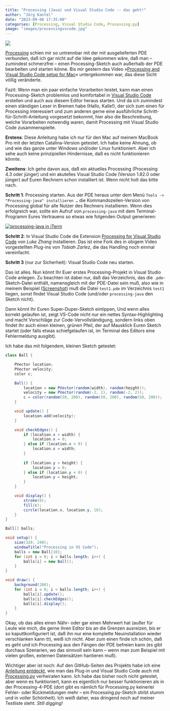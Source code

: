 ```yaml
---
title: "Processing (Java) und Visual Studio Code -- das geht!"
author: "Jörg Kantel"
date: "2023-09-08 17:35:00"
categories: [Processing, Visual Studio Code, Processing.py]
image: "images/processingvscode.jpg"
---
```


[![](images/processingvscode-b.jpg)](https://www.flickr.com/photos/schockwellenreiter/53173241220/)

[Processing](http://cognitiones.kantel-chaos-team.de/programmierung/creativecoding/processing/processing.html) schien mir so untrennbar mit der mit ausgelieferten PDE verbunden, daß ich gar nicht auf die Idee gekommen wäre, daß man -- zumindest schmerzfrei -- einen Processing-Sketch auch außerhalb der PDE bearbeiten und starten könne. Bis mir gestern das Video »[Processing and Visual Studio Code setup for Mac](https://www.youtube.com/watch?v=FlVFRzX6jtE)« untergekommen war, das diese Sicht völlig veränderte.

Fazit: Wenn man ein paar einfache Vorarbeiten leistet, kann man einen Processing-Sketch problemlos und komfortabel in [Visual Studio Code](http://cognitiones.kantel-chaos-team.de/produktivitaet/visualstudiocode.html) erstellen und auch aus diesem Editor heraus starten. Und da ich zumindest einen ständigen Leser in Bremen habe (Hallo, Kalle!), der sich zum einen für Processing interessiert und zum anderen gerne eine ausführliche Schritt-für-Schritt-Anleitung vorgesetzt bekommt, hier also die Beschreibung, welche Vorarbeiten notwendig waren, damit Processing mit Visual Studio Code zusammenspielte.

**Erstens**: Diese Anleitung habe ich nur für den Mac auf meinem MacBook Pro mit der letzten Catalina-Version getestet. Ich habe keine Ahnung, ob und wie das ganze unter Windows und/oder Linux funktioniert. Aber ich sehe auch keine prinzipiellen Hindernisse, daß es nicht funktionieren könnte.

**Zweitens**: Ich gehe davon aus, daß ein aktuelles Processing (Processing 4.3 oder jünger) und ein akutelles Visual Studio Code (Version 1.82.0 oder jünger) auf Euren Rechnern schon installiert ist. Wenn nicht holt das bitte nach.

**Schritt 1**: Processing starten. Aus der PDE heraus unter dem Menü `Tools -> "Processing-java" installieren …` die Kommandozeilen-Version von Processing global für alle Nutzer des Rechners installieren. Wenn dies erfolgreich war, sollte ein Aufruf von `processing-java` mit dem Terminal-Programm Eures Vertrauens so etwas wie folgenden Output generieren:

[![`processing-java` in iTerm](images/processing-java.jpg)](https://www.flickr.com/photos/schockwellenreiter/53172298342/)

**Schritt 2**: In Visual Studio Code die Extension [Processing for Visual Studio Code](https://marketplace.visualstudio.com/items?itemName=Luke-zhang-04.processing-vscode) von *Luke Zhang* installieren. Das ist eine Fork des in obigem Video vorgestellten Plug-ins von *Tobiah Zarlez*, die das Handling noch einmal vereinfacht.

**Schritt 3** (nur zur Sicherheit): Visual Studio Code neu starten.

Das ist alles. Nun könnt Ihr Euer erstes Processing-Projekt in Visual Studio Code anlegen. Zu beachten ist dabei nur, daß das Verzeichnis, das die `.pde`-Sketch-Datei enthält, namensgleich mit der PDE-Datei sein muß, also wie in meinem Beispiel ([Screenshot](https://www.flickr.com/photos/schockwellenreiter/53173241220/)) muß die Datei `test1.pde` im Verzeichnis `test1` liegen, sonst findet Visual Studio Code (und/oder `processing-java` den Sketch nicht).

Dann  könnt Ihr Euren Super-Duper-Sketch eintippen, Und wenn alles korrekt gelaufen ist, zeigt VS-Code nicht nur ein nettes Syntax-Highlighting und macht Vorschläge zur Code-Vervollständigung, sondern links oben findet Ihr auch einen kleinen, grünen Pfeil, der auf Mausklick Euren Sketch startet (oder falls etwas schiefgelaufen ist, im Terminal des Editors eine Fehlermeldung ausgibt).

Ich habe das mit folgendem, kleinen Sketch getestet:

~~~java
class Ball {

    PVector location;
    PVector velocity;
    color c;

    Ball() {
        location = new PVector(random(width), random(height));
        velocity = new PVector(random(-2, 2), random(-2, 2));
        c = color(random(50, 200), random(50, 200), random(50, 200));
    }

    void update() {
        location.add(velocity);
    }

    void checkEdges() {
        if (location.x > width) {
            location.x = 0;
        } else if (location.x < 0) {
            location.x = width;
        }
        
        if (location.y > height) {
            location.y = 0;
        } else if (location.y < 0) {
            location.y = height;
        }
    }

    void display() {
        stroke(0);
        fill(c);
        circle(location.x, location.y, 16);
    }
}

Ball[] balls;

void setup() {
    size(320, 240);
    windowTitle("Processing in VS Code");
    balls = new Ball[10];
    for (int i = 0; i < balls.length; i++) {
        balls[i] = new Ball();
    }
}

void draw() {
    background(200);
    for (int i = 0; i < balls.length; i++) {
        balls[i].update();
        balls[i].checkEdges();
        balls[i].display();
    }   
}
~~~

Okay, ob das alles einen Nähr- oder gar einen Mehrwert hat (außer für Leute wie mich, die gerne ihren Editor bis an die Grenzen ausreizen, bis er so kaputtkonfiguriert ist, daß ihn nur eine komplette Neuinstallation wieder verschlanken kann&nbsp;🤓), weiß ich nicht. Aber zum einen finde ich schön, daß es geht und ich Processing aus den Fängen der PDE befreien kann (es gibt durchaus Szenarien, wo das sinnvoll sein kann -- wenn man zum Beispiel mit vielen großen, externen Datensätzen hantieren muß).

Wichtiger aber ist noch: Auf den GitHub-Seiten des Projekts habe ich eine [Anleitung entdeckt](https://github.com/Luke-zhang-04/processing-vscode#processing-python), wie man das Plug-in und Visual Studio Code auch mit [Processing.py](http://cognitiones.kantel-chaos-team.de/programmierung/creativecoding/processing/processingpy.html) verheiraten kann. Ich habe das bisher noch nicht getestet, aber wenn es funktioniert, kann es eigentlich nur besser funktionieren als in der Processing-4-PDE (dort gibt es nämlich für Processing.py keinerlei Fehler- oder Rückmeldungen mehr -- ein Processing.py-Sketch stirbt stumm und in voller Schönheit). Ich weiß daher, was dringend noch auf meiner Testliste steht. *Still digging!*